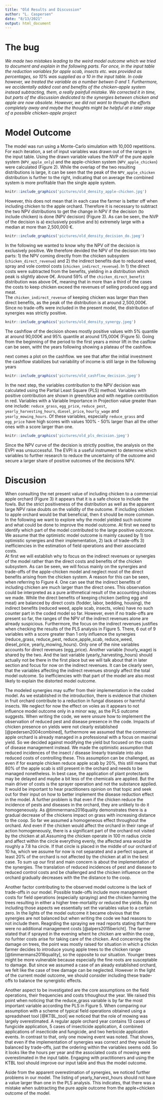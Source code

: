 ```yaml
---
title: "Old Results and Discussion"
author: "L. Caspersen"
date: "8/13/2021"
output: html_document
---
```





# The bug

*We made two mistakes leading to the weird model outcome which we tried to document and explain in the following parts. For once, in the input table the reduction variables for apple scab, insects etc. was provided as percentages, so 10% was supplied as a 10 in the input table. In code however, we treated the variable as a number betwen 0 and 1. Furthermore, we accidentally added cost and benefits of the chicken-apple system instead subtracting, them, a really painfull mistake. We corrected it in time, but parts of the discussion dedicated to the synergies between chicken and apple are now obsolete. However, we did not want to through the efforts completely away and maybe the thoughts might be helpful at a later stage of a possible chicken-apple project*



# Model Outcome 

The model was run using a Monte-Carlo simulation with 10,000 repetitions. For each iteration, a set of input variables was drawn out of the ranges in the input table. Using the drawn variable values the NVP of the pure apple system (`NPV_apple_only`) and the apple-chicken system (`NPV_apple_chicken`) were calculated (Figure 2). While the overlap of the two resulting distributions is large, it can be seen that the peak of the `NPV_apple_chicken` distribution is further to the right, indicating that on average the combined system is more profitable than the single apple system. 

<!-- only apple vs apple +  chicken plot here here -->

```r
knitr::include_graphics('pictures/old_density_apple-chicken.jpg')

```

However, this does not mean that in each case the farmer is better off when including chicken to the apple orchard. Therefore it is necessary to subtract the two NPV distributions to get the change in NPV if the decision (to include chicken) is done (NPV decision) (Figure 3). As can be seen, the NVP of the decision is a) exclusively positive and b) extremely large with a median at more than 2,500,000 €. 


```r
knitr::include_graphics('pictures/old_density_decision_do.jpeg')

```


In the following we wanted to know why the NPV oif the decision is exclusively positive. We therefore devided the NPV of the decision into two parts: 1) the NPV coming directly from the chicken subsystem (`chicken_direct_revenue`) and 2) the indirect benefits due to reduced weed, spray and vole control costs (`chicken_indirect_revenue`). In 1)  the direct costs were subtracted from the benefits, yielding in a distribution which peak is slightly above 0€. Around 59% of the `chicken_direct_benefit` distribution was above 0€, meaning that in more than a third of the cases the costs to keep chicken exceed the revenues of selling produced egg and meat.\
The `chicken_indirect_revenue` of keeping chicken was larger than then direct benefits, as the peak of the distribution is at around 2,500,000€. Since no trade-offs were included in the present model, the distribution of synergies was strictly positive. 


<!-- you can see that I tried to recreate the look of the density plots here, -->

```r
knitr::include_graphics('pictures/old_density_synergy.jpeg')

```
 
The cashflow of the decision shows mostly positive values with 5% quantile at around 90,000€ and 95% quantile at around 175,000€ (Figure 5). Going from the beginning of the period to the first years a minor lift in the casflow can be seen, witht the years following showing a plateau of the cashflow.


next comes a plot on the cashflow. we see that after the initial investment the cashflow stabilizes but variability of income is still large in the following years

```r
knitr::include_graphics('pictures/old_cashflow_decision.jpeg')

```

In the next step, the variables contribution to the NPV decision was calculated using the Partial Least Square (PLS) method. Variables with positive contribution are shown in green/blue and with negative contribution in red. Variables with a Variable Importance in Projection value greater than one include: `reduce_grass`, `egg_price`, `reduce_pest`, `yearly_harvesting_hours`, `diesel_price`, `hourly_wage` and `yearly_mowing_hours`. Of these variables, especially `reduce_grass` and `egg_price` have high scores with values 100% - 50% larger than all the other ones with a score larger than one.


```r
knitr::include_graphics('pictures/old_pls_decision.jpeg')

```

Since the NPV curve of the decision is strictly positive, the analysis on the EVPI was unsuccessful. The EVPI is a useful instrument to determine which variables to further research to reduce the uncertainty of the outcome and secure a larger share of positive outcomes of the decisions NPV. 

# Discusion

When consulting the net present value of including chicken to a commercial apple orchard (Figure 3) it appears that it is a safe choice to include the fowls. But the strict positiveness of the distribution as well as the apparent large NPV raise doubts on the validity of the outcome. If including chicken to apple orchard would be that beneficial, then it should be more common. In the following we want to explore why the model yielded such outcome and what could be done to improve the model outcome. At first we need to identify which part of the model contributed to the large positive outcome. We assume that the optimistic model outcome is mainly caused by 1) too optimistic synergies and their implementation, 2) lack of trade-offs 3) inefficiencies in the estimation of field operations and their associated costs.\
At first we will establish why to focus on the indirect revenues or synergies of the model rather than the direct costs and benefits of the chicken subsystem. As can be seen, we will focus mainly on the synergies and trade-offs of the apple-chicken model and neglect most of the direct benefits arising from the chicken system. A reason for this can be seen, when referring to Figure 4. One can see that the indirect benefits of including chicken are much larger than the direct ones. This observation could be interpreted as a pure arithmetical result of the accounting choices we made. While the direct benefits of keeping chicken (selling egg and meat) are balanced by direct costs (fodder, labor, bedding, housing), the indirect benefits (reduced weed, apple scab, insects, voles) have no such counter part in the coded model so far. However, even if no trade-offs are present so far, the ranges of the NPV of the indirect revenues alone are already suspicious. Furthermore, the focus on the indirect revenues justifies when checking the results of the PLS analysis in Figure 5. There, 6 out of 9 variables with a score greater than 1 only influence the synergies (reduce_grass, reduce_pest, reduce_apple_scab, reduce_weed, diesel_price, yearly_mowing_hours). Only one of the nine variables accounts for direct revenues (egg_price). Another variable (hourly_wage) is shared by the two. And the last variable (yearly_harvesting_hours) should actually not be there in the first place but we will talk about that in later section and focus for now on the indirect revenues. It can be clearly seen, that the variables affecting the indirect revenues strongly affect the total model outcome. So inefficiencies with that part of the model are also most likely to explain the distorted model outcome.

The modeled synergies may suffer from their implementation in the coded model. As we established in the introduction, there is evidence that chicken in fruit orchard contribute to a reduction in fungal diseases or harmful insects. We neglect for now the effect on voles as it appears to not influence model outcome only in a minor way, as the PLS outcome suggests. When writing the code, we were unsure how to implement the observation of reduced pest and disease presence in the code. Impacts of chicken presence on yields were not clearly established [@pedersen2004combined], furthermore we assumed that the commercial apple orchard is already managed in a professional with a focus on maximal yield. So we decided against modifying the yield but focused on the costs of disease management instead. We made the optimistic assumption that reduced incidences of the insect / disease linearly translate into also reduced costs of controlling these. This assumption can be challenged, as even if for example chicken reduce apple scab by 20%, this still means that 80% of the apple scab is still present in the orchard and needs to be managed nonetheless. In best case, the application of plant protectants may be delayed and maybe a bit less of the chemicals are applied. But the main driver of costs is the sprayer operation and not the substance applied. It would be important to hear practitioners opinion on that topic and seek out for their input on how to better implement the disease reduction effect in the model. A further problem is that even if the chicken reduce the incidence of pests and diseases in the orchard, they are unlikely to do it homogeneously. As @timmermans2016quality demonstrates there is a gradual decrease of the chickens impact on grass with increasing distance to the coop. So far we assumed a homogeneous effect throughout the orchard. And even if the chicken would affect the orchard in their range of action homogeneously, there is a significant part of the orchard not visited by the chicken at all.Assuming the chicken operate in 100 m radius circle and affect within the circle everything evenly, the affected area would be roughly a 7.8 ha circle. If that circle is placed in the middle of our orchard of 10 ha, which we assume for now is not separated and a perfect square, at least 20% of the orchard is not affected by the chicken at all in the best case. To sum up our first and main concern is about the implementation of the synergies. The translation of reduced incidences of pest and disease to reduced control costs and be challenged and the chicken influence on the orchard gradually decreases with the the distance to the coop.

Another factor contributing to the observed model outcome is the lack of trade-offs in our model. Possible trade-offs include more management costs for field operations (especially spraying) and the chicken harming the trees resulting in either a higher tree-mortality or reduced the yields. By not including those aspects we essentially set the variables value to a certain zero. In the lights of the model outcome it became obvious that the synergies are not balanced but when writing the code we had reasons to not include them. Reagrding the spraying we read reports stating that there were no additional management costs [@alpers2015bericht]. The farmer stated that if sprayed in the evening whent he chicken are within the coop, no furhter costs arise for taking care of the chicken. And concerning the damage on trees, the point was mostly raised for situation in which a chickn farmer decides to introduce young apple trees to the chicken range [@timmermans2016quality], so the opposite to our situation. Younger trees might be more vulnerable because especially the fine roots are susceptable to damage. But since we assumed a case of an aleady established orchard, we felt like the case of tree damage can be neglected. However in the light of the current model outcome, we should consider including these trade-offs to balance the synergistic effects.

Another aspect to be investigated are the core assumptions on the field operations, their frequencies and costs trhoughout the year. We raised this point when noticing that the reduce_grass variable is by far the most important variable according the PLS in Figure 5. When comparing our assumption with a scheme of typical field operations obtained using a spreadsheet tool [@KTBL_tool] we noticed that the role of mowing was largely overestimated. A regular apple orchard year contains 13 cases of fungicide application, 5 cases of insecticide application, 4 combined applications of insecticide and fungicide, and two herbicide application events. In contrast to that, only one mowing event was noted. That shows, that even if the implementation of synergies was correct and they would be balanced by trade-offs, just the ordering within the variables seems odd. So it looks like the hours per year and the associated costs of mowing were overestimated in the input table. Engaging with practitioners and using the KTBL tool should improve our input table and thus the model outcome.

Aside from the apparent overestimation of synergies, we noticed further problems in our model. The listing of yearly_harvest_hours should not have a value larger than one in the PLS analysis. This indicates, that there was a mistake when subtracting the pure apple outcome from the apple+chicken outcome of the model.
